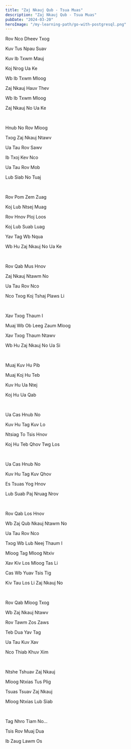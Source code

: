 ```yaml
---
title: "Zaj Nkauj Qub - Tsua Muas"
description: "Zaj Nkauj Qub - Tsua Muas"
pubDate: "2024-03-20"
heroImage: "/my-learning-path/go-with-postgresql.png"
---
```


Rov Nco Dheev Txog

Kuv Tus Npau Suav

Kuv Ib Txwm Mauj

Koj Nrog Ua Ke

Wb Ib Txwm Mloog

Zaj Nkauj Hauv Thev

Wb Ib Txwm Mloog

Zaj Nkauj No Ua Ke

<br />

Hnub No Rov Mloog

Txog Zaj Nkauj Ntawv

Ua Tau Rov Sawv

Ib Txoj Kev Nco

Ua Tau Rov Mob

Lub Siab No Tuaj

<br />

Rov Pom Zem Zuag

Koj Lub Ntsej Muag

Rov Hnov Ploj Loos

Koj Lub Suab Luag

Yav Tag Wb Nqua

Wb Hu Zaj Nkauj No Ua Ke

<br />

Rov Qab Mus Hnov

Zaj Nkauj Ntawm No

Ua Tau Rov Nco

Nco Txog Koj Tshaj Plaws Li

<br />

Xav Txog Thaum I

Muaj Wb Ob Leeg Zaum Mloog

Xav Txog Thaum Ntawv

Wb Hu Zaj Nkauj No Ua Si

<br />

Muaj Kuv Hu Pib

Muaj Koj Hu Teb

Kuv Hu Ua Ntej

Koj Hu Ua Qab

<br />

Ua Cas Hnub No

Kuv Hu Tag Kuv Lo

Ntsiag To Tsis Hnov

Koj Hu Teb Qhov Twg Los

<br />

Ua Cas Hnub No

Kuv Hu Tag Kuv Qhov

Es Tsuas Yog Hnov

Lub Suab Paj Nruag Nrov

<br />

Rov Qab Los Hnov

Wb Zaj Qub Nkauj Ntawm No

Ua Tau Rov Nco

Txog Wb Lub Neej Thaum I

Mloog Tag Mloog Ntxiv

Xav Kiv Los Mloog Tas Li

Cas Wb Yuav Tsis Tig

Kiv Tau Los Li Zaj Nkauj No

<br />

Rov Qab Mloog Txog

Wb Zaj Nkauj Ntawv

Rov Tawm Zos Zaws

Teb Dua Yav Tag

Ua Tau Kuv Xav

Nco Thiab Khuv Xim

<br />

Ntshe Tshuav Zaj Nkauj

Mloog Ntxias Tus Plig

Tsuas Tsuav Zaj Nkauj

Mloog Ntxias Lub Siab

<br />

Tag Nhro Tiam No...

Tsis Rov Muaj Dua

Ib Zaug Lawm Os
